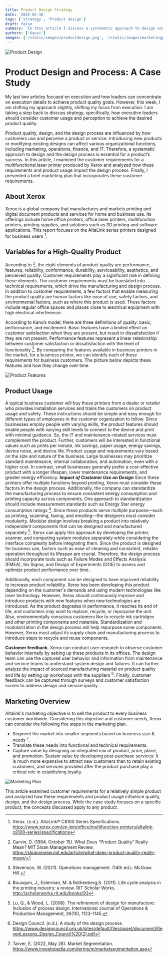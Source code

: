 ```yaml
---
title: Product Design Strategy
date: '2025-02-16'
tags: ['strategy', 'Product design']
draft: false
summary: 'In this article I discuss a systematic approach to design and the design process essential for product’s success.'
authors: ['Kausi']
images: ['/static/images/productdesign.png', '/static/images/marketingplan.png', '/static/images/qualityfeatures.png']
---
```


![Product Design](/static/images/productdesign.png)

# Product Design and Process: A Case Study
My last two articles focused on execution and how leaders can concentrate on execution details to achieve product quality goals. However, this week, I am shifting my approach slightly, shifting my focus from execution. I am taking a step back to discuss strategy, specifically, how executive leaders should consider customer usage and perception to achieve the desired product quality.

Product quality, design, and the design process are influenced by how customers use and perceive a product or service. Introducing new products or modifying existing designs can affect various organizational functions, including marketing, operations, finance, and IT. Therefore, a systematic approach to design and the design process is essential for a product’s success. In this article, I examined the customer requirements for a multifunctional laser printer produced by Xerox and analyzed how these requirements and product usage impact the design process. Finally, I presented a brief marketing plan that incorporates these customer requirements.
## About Xerox
Xerox is a global company that manufactures and markets printing and digital document products and services for home and business use. Its offerings include home office printers, office laser printers, multifunction printers, printing supplies, and solutions such as 3D printing and software applications. This report focuses on the AltaLink series printers designed for business users [^8].
## Variables for a High-Quality Product
According to [^3], the eight elements of product quality are performance, features, reliability, conformance, durability, serviceability, aesthetics, and perceived quality. Customer requirements play a significant role in defining these elements. The customer requirements must be translated into technical requirements, which drive the manufacturing and design process. In addition to customer requirements, a few factors that enable measuring the product quality are human factors like ease of use, safety factors, and environmental factors, such as where this product is used. These factors include regular office spaces and places close to electrical equipment with high electrical interference.

According to Kano’s model, there are three definitions of quality: basic, performance, and excitement. Basic features have a limited effect on customer satisfaction when they are present, but result in dissatisfaction if they are not present. Performance features represent a linear relationship between customer satisfaction or dissatisfaction with the level of functionality [^5]. By comparing the features available in business printers in the market, for a business printer, we can identify each of these requirements for business customers. The picture below depicts these features and how they change over time.

![Product Features](/static/images/qualityfeatures.png)

## Product Usage
A typical business customer will buy these printers from a dealer or retailer who provides installation services and trains the customers on product usage and safety. These instructions should be simple and easy enough for different types of employees in the customer organization to follow. Since businesses employ people with varying skills, the product features should enable people with varying skill levels to connect to the device and print with minimal guidance. So, the IT and maintenance-related services must complement the product. Further, customers will be interested in functional values such as prints per minute, ink savings, paper usage, energy savings, device noise, and device life. Product usage and requirements vary based on the size and nature of the business. Large businesses may prioritize standard maintenance, internal collaboration, and automation, even with a higher cost. In contrast, small businesses generally prefer a cost-effective product with a longer lifespan, lower maintenance requirements, and greater energy efficiency.
_**Impact of Customer Use on Design**_
Since these printers offer multiple functions beyond printing, Xerox must consider these factors in the design process. Additionally, the company can standardize the manufacturing process to ensure consistent energy consumption and printing capacity across components. One approach to standardization should include measurement standards such as Energy Star energy consumption ratings [^1]. Since these products serve multiple purposes—such as printing, scanning, faxing, and emailing—the designers must consider modularity. Modular design involves breaking a product into relatively independent components that can be designed and manufactured separately [^4]. Xerox can apply this approach by developing the printer, scanner, and computing system modules separately while considering the interface complexity before integrating them. Since the product is designed for business use, factors such as ease of cleaning and consistent, reliable operation throughout its lifespan are crucial. Therefore, the design process should incorporate tools such as Failure Modes and Effects Analysis (FMEA), Six Sigma, and Design of Experiments (DOE) to assess and optimize product performance over time.

Additionally, each component can be designed to have improved reliability to increase product reliability. Xerox has been developing this product depending on the customer's demands and using modern technologies like laser technology. However, Xerox should continuously improve and introduce products with new features when new technologies are introduced. As the product degrades in performance, it reaches its end of life, and customers may want to replace, recycle, or repurpose the unit. Also, environmentally conscious customers like to recycle ink cartridges and other printing components and materials. Standardization and modularization in the design process will help repurpose some components. However, Xerox must adjust its supply chain and manufacturing process to introduce steps to recycle and reuse components.

**Customer feedback.** Xerox can conduct user research to observe customer behavior internally by setting up these products in its offices. The design team can use the captured user behavior and information from maintenance and service teams to understand system design and failures. It can further analyze the impact of sourced manufacturing material on product quality and life by setting up workshops with the suppliers [^2]. Finally, customer feedback can be captured through surveys and customer satisfaction scores to address design and service quality.
## Marketing Overview
Altalink's marketing objective is to sell the product to every business customer worldwide. Considering this objective and customer needs, Xerox can consider the following five steps in the marketing plan.
  - Segment the market into smaller segments based on business size & needs [^6].
  - Translate these needs into functional and technical requirements.
  - Capture value by designing an integrated mix of product, price, place, and promotion.
Sustain value by developing post-purchase services: It is much more expensive to attract new customers than to retain existing customers, and services provided after the product purchase play a critical role in establishing loyalty.

![Marketing Plan](/static/images/marketingplan.png)

This article examined customer requirements for a relatively simple product and analyzed how these requirements and product usage influence quality, design, and the design process. While the case study focuses on a specific product, the concepts discussed apply to any product.
[^1]: Bousquin, J., Esterman, M. & Rothenberg,S. (2011). Life cycle analysis in the printing industry: a review. RIT Scholar Works. http://scholarworks.rit.edu/books/93
[^2]: Design Council. (n.d.). A study of the design process. https://www.designcouncil.org.uk/sites/default/files/asset/document/ElevenLessons_Design_Council%20(2).pdf
[^3]: Garvin, D. (1984, October 15). What Does “Product Quality” Really Mean? MIT Sloan Management Review. https://sloanreview.mit.edu/article/what-does-product-quality-really-mean/
[^4]: Lu, Q., & Wood, L. (2006). The refinement of design for manufacture: Inclusion of process design. International Journal of Operations & Production Management, 26(10), 1123-1145.
[^5]: Stevenson, W. (2021). Operations management. (14th ed.). McGraw Hill.
[^6]: Tarver, E. (2022, May 28). Market Segmentation. https://www.investopedia.com/terms/m/marketsegmentation.asp
[^8]: Xerox. (n.d.). AltaLink® C8100 Series Specifications. https://www.xerox.com/en-bm/office/multifunction-printers/altalink-c8100-series/specifications
